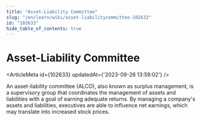 ```yaml
---
title: "Asset-Liability Committee"
slug: "/en/learn/wiki/asset-liabilitycommittee-102633"
id: "102633"
hide_table_of_contents: true
---
```



# Asset-Liability Committee

<ArticleMeta id={102633} updatedAt={'2023-09-26 13:59:02'} />
<div className='border-solid border-b border-t-0 my-4 border-[var(--ifm-color-gray-300)]' />

An asset-liability committee (ALCO), also known as surplus management, is a supervisory group that coordinates the management of assets and liabilities with a goal of earning adequate returns. By managing a company's assets and liabilities, executives are able to influence net earnings, which may translate into increased stock prices.

